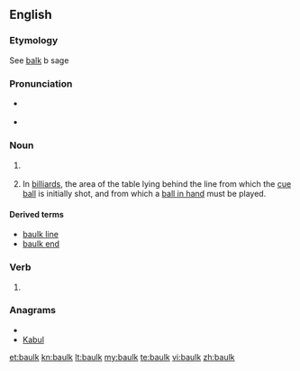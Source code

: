 ==English==

===Etymology===
See [[balk]]
b
sage

===Pronunciation===
* {{a|UK}} {{IPA|/bɔːk/}}
*<!-- {{a|US}} {{IPA|/bɑk/}}-->
{{rfap|UK|UK}}

===Noun===
{{en-noun}}

# {{British}} {{alternative spelling of|[[balk]]}}
# {{UK}} In [[billiard]]s, the area of the table lying behind the line from which the [[cue ball]] is initially shot, and from which a [[ball in hand]] must be played.

====Derived terms====
* [[baulk line]]
* [[baulk end]]

===Verb===
{{en-verb}}

# {{British}} {{alternative spelling of|[[balk]]}}

===Anagrams===
* {{alphagram|abklu}}
* [[Kabul#English|Kabul]]

[[et:baulk]]
[[kn:baulk]]
[[lt:baulk]]
[[my:baulk]]
[[te:baulk]]
[[vi:baulk]]
[[zh:baulk]]